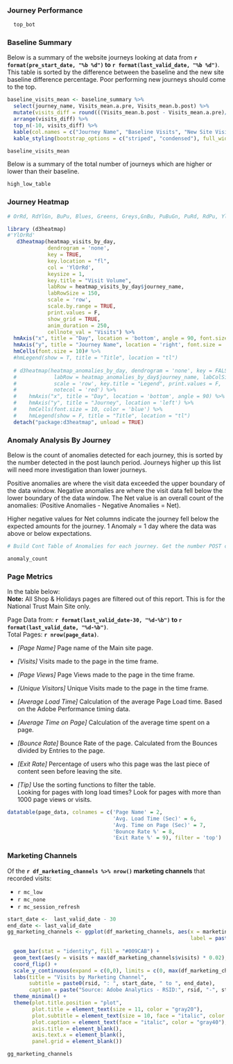 ### Journey Performance

```r
  top_bot
```

### Baseline Summary

Below is a summary of the website journeys looking at data from **`r format(pre_start_date, "%b %d")` to `r format(last_valid_date, "%b %d")`**.  
This table is sorted by the difference between the baseline and the new site baseline difference percentage.
Poor performing new journeys should come to the top.

```r
baseline_visits_mean <- baseline_summary %>% 
  select(journey_name, Visits_mean.a.pre, Visits_mean.b.post) %>% 
  mutate(visits_diff = round(((Visits_mean.b.post - Visits_mean.a.pre)/Visits_mean.a.pre)*100, digits = 1)) %>% 
  arrange(visits_diff) %>% 
  top_n(-10, visits_diff) %>% 
  kable(col.names = c("Journey Name", "Baseline Visits", "New Site Visits Avg.", "% Visits Diff.")) %>% 
  kable_styling(bootstrap_options = c("striped", "condensed"), full_width = F)

baseline_visits_mean

```

Below is a summary of the total number of journeys which are higher or lower than their baseline.

```r

high_low_table

```


### Journey Heatmap

```r
# OrRd, RdYlGn, BuPu, Blues, Greens, Greys,GnBu, PuBuGn, PuRd, RdPu, YlGn,YlGnBu, YlOrBr, YlOrRd, Oranges, Purples, Reds, Set1

library (d3heatmap)
#'YlOrRd'
   d3heatmap(heatmap_visits_by_day, 
             dendrogram = 'none', 
             key = TRUE, 
             key.location = "fl",
             col = 'YlOrRd', 
             keysize = 1,
             key.title = "Visit Volume",
             labRow = heatmap_visits_by_day$journey_name, 
             labRowSize = 150, 
             scale = 'row',
             scale.by.range = TRUE,
             print.values = F,          
             show_grid = TRUE,
             anim_duration = 250, 
             cellnote_val = "Visits") %>% 
  hmAxis("x", title = "Day", location = 'bottom', angle = 90, font.size = '6px') %>% 
  hmAxis("y", title = "Journey Name", location = 'right', font.size = '10px') %>% 
  hmCells(font.size = 10)# %>% 
  #hmLegend(show = T, title = "Title", location = "tl")
  
  # d3heatmap(heatmap_anomalies_by_day, dendrogram = 'none', key = FALSE, col = 'RdPu',
  #            labRow = heatmap_anomalies_by_day$journey_name, labColSize = 3,
  #            scale = 'row', key.title = "Legend", print.values = F,
  #            notecol = 'red') %>%
  #    hmAxis("x", title = "Day", location = 'bottom', angle = 90) %>%
  #    hmAxis("y", title = "Journey", location = 'left') %>%
  #    hmCells(font.size = 10, color = 'blue') %>%
  #    hmLegend(show = F, title = "Title", location = "tl")
  detach("package:d3heatmap", unload = TRUE)  

```


### Anomaly Analysis By Journey
Below is the count of anomalies detected for each journey, this is sorted by the number detected in the post launch period.
Journeys higher up this list will need more investigation than lower journeys.  

Positive anomalies are where the visit data exceeded the upper boundary of the data window.
Negative anomalies are where the visit data fell below the lower boundary of the data window.
The Net value is an overall count of the anomalies: (Positive Anomalies - Negative Anomalies = Net).

Higher negative values for Net columns indicate the journey fell below the expected amounts for the journey. 
1 Anomaly = 1 day where the data was above or below expectations.

```r
# Build Cont Table of Anomalies for each journey. Get the number POST change so identify biggest differences after the cut over.

anomaly_count

```

### Page Metrics

In the table below:   
**Note:** All Shop & Holidays pages are filtered out of this report. This is for the National Trust Main Site only.

Page Data from: **`r format(last_valid_date-30, "%d-%b")` to `r format(last_valid_date, "%d-%b")`**.  
Total Pages: **`r nrow(page_data)`**.

* *[Page Name]* Page name of the Main site page. 
* *[Visits]* Visits made to the page in the time frame.    
* *[Page Views]* Page Views made to the page in the time frame.   
* *[Unique Visitors]* Unique Visits made to the page in the time frame. 
* *[Average Load Time]*  Calculation of the average Page Load time. Based on the Adobe Performance timing data.
* *[Average Time on Page]*  Calculation of the average time spent on a page.
* *[Bounce Rate]*  Bounce Rate of the page. Calculated from the Bounces divided by Entries to the page.
* *[Exit Rate]*  Percentage of users who this page was the last piece of content seen before leaving the site.

* *[Tip]* Use the sorting functions to filter the table.   
Looking for pages with long load times? Look for pages with more than 1000 page views or visits.



```r

datatable(page_data, colnames = c('Page Name' = 2, 
                                  'Avg. Load Time (Sec)' = 6,
                                  'Avg. Time on Page (Sec)' = 7,
                                  'Bounce Rate %' = 8,
                                  'Exit Rate %' = 9), filter = 'top')

```


### Marketing Channels

Of the **`r df_marketing_channels %>% nrow()` marketing channels** that recorded visits:

-   `r mc_low`
-   `r mc_none`
-   `r mc_session_refresh`


```r
start_date <-  last_valid_date - 30
end_date <- last_valid_date
gg_marketing_channels <- ggplot(df_marketing_channels, aes(x = marketingchannel, y = visits, 
                                                           label = paste0(format(visits, big.mark = ",", trim = TRUE), " (",
                                                                          percent(pct_visits, accuracy = 0.1), ")"))) +
  geom_bar(stat = "identity", fill = "#009CAB") +
  geom_text(aes(y = visits + max(df_marketing_channels$visits) * 0.02), hjust = 0, size = 2.5, color = "gray30") +
  coord_flip() +
  scale_y_continuous(expand = c(0,0), limits = c(0, max(df_marketing_channels$visits) * 1.25)) +
  labs(title = "Visits by Marketing Channel",
       subtitle = paste0(rsid, ": ", start_date, " to ", end_date),
       caption = paste("Source: Adobe Analytics - RSID:", rsid, "-", start_date, "to", end_date)) +
  theme_minimal() +
  theme(plot.title.position = "plot",
        plot.title = element_text(size = 11, color = "gray20"),
        plot.subtitle = element_text(size = 10, face = "italic", color = "gray40"),
        plot.caption = element_text(face = "italic", color = "gray40"),
        axis.title = element_blank(),
        axis.text.x = element_blank(),
        panel.grid = element_blank())

gg_marketing_channels

```

